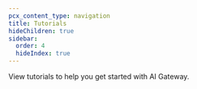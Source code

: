 ```yaml
---
pcx_content_type: navigation
title: Tutorials
hideChildren: true
sidebar:
  order: 4
  hideIndex: true
---
```



View <GlossaryTooltip term="tutorial">tutorials</GlossaryTooltip> to help you get started with AI Gateway.

<ListTutorials />
